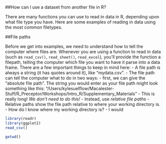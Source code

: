 ##How can I use a dataset from another file in R?

There are many functions you can use to read in data in R, depending upon what file type you have. Here are some examples of reading in data using the most common filetypes.

##File paths

Before we get into examples, we need to understand how to tell the computer where files are. Whenever you are using a function to read in data (such as `read_csv()`, `read_sheet()`, `read_excel`), you'll provide the function a filepath, telling the computer which file you want to have it parse into a data frame. There are a few important things to keep in mind here:
- A file path is always a string (it has quotes around it), like "mydata.csv".
- The file path can tell the computer what to do in two ways:
  - first, we can give the "absolute file path". The string you would enter as your file path might look something like this: "/Users/kylesuelflow/Macalester-Stuff/R_Preceptor/Workshops/Intro_R/Supplementary_Materials"
  - This is really long! *We don't need to do this!*
  - Instead, use *relative file paths*
  - Relative paths show the file path relative to where your working directory is. 
  - How do I know where my working directory is?
  - I would

```r
library(readr)
library(ggplot2)
read_csv()
```


```r
getwd()
```

